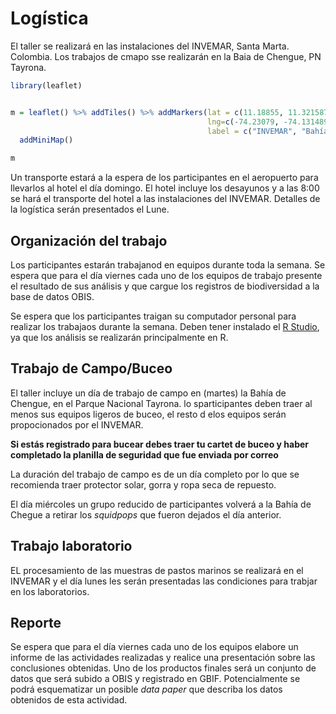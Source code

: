 # Logística

El taller se realizará en las instalaciones del INVEMAR, Santa Marta. Colombia. Los trabajos de cmapo sse realizarán en la Baia de Chengue, PN Tayrona. 

```r
library(leaflet)


m = leaflet() %>% addTiles() %>% addMarkers(lat = c(11.18855, 11.321587), 
                                            lng=c(-74.23079, -74.131489), 
                                            label = c("INVEMAR", "Bahía Chengue")) %>% 
  addMiniMap()

m

```


Un transporte estará a la espera de los participantes en el aeropuerto para llevarlos al hotel el día domingo. El hotel incluye los desayunos y a las 8:00 se hará el transporte del hotel a las instalaciones del INVEMAR. Detalles de la logística serán presentados el Lune.


## Organización del trabajo

Los participantes estarán trabajanod en equipos durante toda la semana. Se espera que para el día viernes cada uno de los equipos de trabajo presente el resultado de sus análisis y que cargue los registros de biodiversidad a la base de datos OBIS.

Se espera que los participantes traigan su computador personal para realizar los trabajaos durante la semana. Deben tener instalado el [R Studio](https://www.rstudio.com), ya que los análisis se realizarán principalmente en R. 


## Trabajo de Campo/Buceo

El taller incluye un día de trabajo de campo en (martes) la Bahía de Chengue, en el Parque Nacional Tayrona. lo sparticipantes deben traer al menos sus equipos ligeros de buceo, el resto d elos equipos serán propocionados por el INVEMAR.

**Si estás registrado para bucear debes traer tu cartet de buceo y haber completado la planilla de seguridad que fue enviada por correo**

La duración del trabajo de campo es de un día completo por lo que se recomienda traer protector solar, gorra y ropa seca de repuesto.

El día miércoles un grupo reducido de participantes volverá a la Bahía de Chegue a retirar los *squidpops* que fueron dejados el día anterior. 

## Trabajo laboratorio

EL procesamiento de las muestras de pastos marinos se realizará en el INVEMAR y el día lunes les serán presentadas las condiciones para trabjar en los laboratorios. 

## Reporte

Se espera que para el día viernes cada uno de los equipos elabore un informe de las actividades realizadas y realice una presentación sobre las conclusiones obtenidas. Uno de los productos finales será un conjunto de datos que será subido a OBIS y registrado en GBIF. Potencialmente se podrá esquematizar un posible *data paper* que describa los datos obtenidos de esta actividad.


